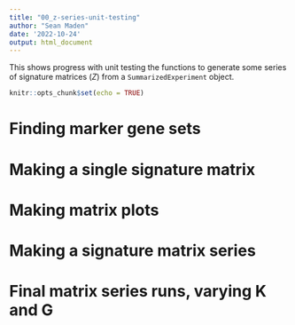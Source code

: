 ```yaml
---
title: "00_z-series-unit-testing"
author: "Sean Maden"
date: '2022-10-24'
output: html_document
---
```


This shows progress with unit testing the functions to generate some series of signature
matrices ($Z$) from a `SummarizedExperiment` object.

```r
knitr::opts_chunk$set(echo = TRUE)
```

# Finding marker gene sets

# Making a single signature matrix

# Making matrix plots

# Making a signature matrix series

# Final matrix series runs, varying K and G